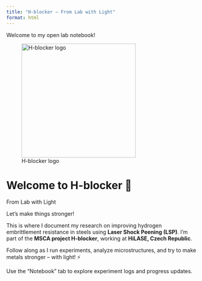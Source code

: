 ```yaml
---
title: "H-blocker – From Lab with Light"
format: html
---
```


Welcome to my open lab notebook! 

![H-blocker logo](logo.png){width=300px}

# Welcome to H-blocker 🧪  
From Lab with Light

Let's make things stronger!

This is where I document my research on improving hydrogen embrittlement resistance in steels using **Laser Shock Peening (LSP)**. I'm part of the **MSCA project H-blocker**, working at **HiLASE, Czech Republic**.

Follow along as I run experiments, analyze microstructures, and try to make metals stronger – with light! ⚡

Use the “Notebook” tab to explore experiment logs and progress updates.
